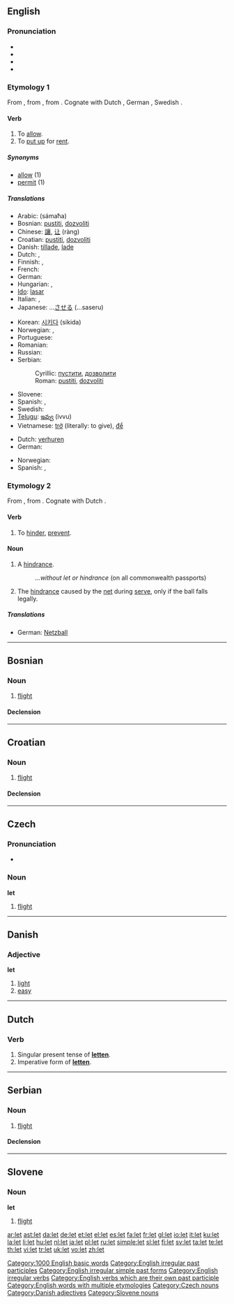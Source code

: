 {{wikipedia|dab=let}}
{{also|Let|-let}}
==English==

{{rank|whole|find|got|192|let|world|thing|set}}

===Pronunciation===
* {{SAMPA|/lEt/}}
* {{IPA|/lɛt/}}
* {{audio|en-us-let.ogg|Audio (US)}}
* {{rhymes|ɛt}}

===Etymology 1===
From {{etyl|ang|en}} {{term|lætan|lǣtan|to allow, let go, bequeath, leave, rent|lang=ang}}, from {{proto|Germanic|lǣt-|lang=en}}, from {{proto|Indo-European|lēd-|lang=en}}.  Cognate with Dutch {{term|latan|lang=nl}}, German {{term|lassen|lang=de}}, Swedish {{term|låta|lang=sv}}.

====Verb====
{{en-verb|lets|letting|'''[[let]]''' or obsolete '''[[leet]]'''|'''[[let]]''' or rarely '''[[letten]]'''}}

# To [[allow]].
# To [[put up]] for [[rent]].

=====Synonyms=====
* [[allow]] (1)
* [[permit]] (1)

=====Translations=====
{{trans-top|to allow}}
* Arabic: {{Arab|[[سمح]]}} (sámaħa)
* Bosnian: [[pustiti]], [[dozvoliti]]
* Chinese: [[讓]], [[让]] (ràng)
* Croatian: [[pustiti]], [[dozvoliti]]
* Danish: [[tillade]], [[lade]]
* Dutch: {{t+|nl|laten}}, {{t+|nl|toestaan}}
* Finnish: {{t+|fi|antaa}}, {{t+|fi|sallia}}
* French: {{t+|fr|laisser}}
* German: {{t+|de|lassen}}
* Hungarian: {{t+|hu|hagy}}, {{t+|hu|enged}}
* [[Ido]]: [[lasar]]
* Italian: {{t+|it|permettere}}, {{t+|it|lasciare}}
* Japanese: ...[[させる]] (...saseru)
{{trans-mid}}
* Korean: [[시키다]] (sikida)
* Norwegian: {{t+|no|la}}, {{t+|no|tillate}}
* Portuguese: {{t+|pt|deixar}}
* Romanian: {{t-|ro|lăsa}}
* Russian: {{t|ru|пускать|tr=puskát’|sc=Cyrl}}
* Serbian:
*: Cyrillic: [[пустити]], [[дозволити]]
*: Roman: [[pustiti]], [[dozvoliti]]
* Slovene: {{t+|sl|pustiti}}
* Spanish: {{t+|es|permitir}}, {{t+|es|dejar}}
* Swedish: {{t+|sv|låta}}
* [[Telugu]]: [[ఇవ్వు]] (ivvu)
* Vietnamese: [[trở]] (literally: to give), [[để]]
{{trans-bottom}}

{{trans-top|to put up for rent}}
* Dutch: [[verhuren]]
* German: {{t+|de|vermieten}}
{{trans-mid}}
* Norwegian: {{t|no|leie ut}}
* Spanish: {{t+|es|alquilar}}, {{t+|es|arrendar}}
{{trans-bottom}}

===Etymology 2===
From {{etyl|ang|en}} {{term|lettan||to hinder, delay|lang=ang}}, from {{proto|Germanic|lāto-|lang=en}}.  Cognate with Dutch {{term|letten|lang=nl}}.

====Verb====
{{en-verb|lets|letting|letted|let}}

# {{archaic}} To [[hinder]], [[prevent]].

====Noun====
{{en-noun}}

# A [[hindrance]].
#: ''...without let or hindrance'' (on all commonwealth passports)
# {{context|tennis}} The [[hindrance]] caused by the [[net]] during [[serve]], only if the ball falls legally.

=====Translations=====
{{trans-top|a hindrance}}
{{trans-mid}}
{{trans-bottom}}

{{trans-top|the hindrance}}
* German: [[Netzball]] {{m}}
{{trans-mid}}
{{trans-bottom}}

[[Category:1000 English basic words]]
[[Category:English irregular past participles]]
[[Category:English irregular simple past forms]]
[[Category:English irregular verbs]]
[[Category:English verbs which are their own past participle]]
[[Category:English words with multiple etymologies]]

----

==Bosnian==

===Noun===
{{bs-noun|g=m|letovi}}

# [[flight]]

====Declension====
{{bs-decl-noun
|let|letovi
|leta|letova
|letu|letovima
|let|letove
|lete|letovi
|letom|letovima
|letu|letovima
}}

----

==Croatian==

===Noun===
{{hr-noun|g=m|letovi}}

# [[flight]]

====Declension====
{{hr-decl-noun
|let|letovi
|leta|letova
|letu|letovima
|let|letove
|lete|letovi
|letu|letovima
|letom|letovima
}}

----

==Czech==

===Pronunciation===
* {{audio|Cs-let.ogg|audio}}

===Noun===
'''let''' {{m}}

# [[flight]]

[[Category:Czech nouns]]

----

==Danish==

===Adjective===
'''let'''

# [[light]]
# [[easy]]

[[Category:Danish adjectives]]

----

==Dutch==

===Verb===
{{infl|nl|verb|cat=verb forms}}

# Singular present tense of '''[[letten]]'''.
# Imperative form of '''[[letten]]'''.

----

==Serbian==

===Noun===
{{sr-noun|g=m|pl=letovi|cyr=лет}}

# [[flight]]

====Declension====
{{sr-decl-noun
|let|letovi
|leta|letova
|letu|letovima
|let|letove
|lete|letovi
|letom|letovima
|letu|letovima
}}

----

==Slovene==

===Noun===
'''let''' {{m}}

# [[flight]]

[[Category:Slovene nouns]]

[[ar:let]]
[[ast:let]]
[[da:let]]
[[de:let]]
[[et:let]]
[[el:let]]
[[es:let]]
[[fa:let]]
[[fr:let]]
[[gl:let]]
[[io:let]]
[[it:let]]
[[ku:let]]
[[la:let]]
[[li:let]]
[[hu:let]]
[[nl:let]]
[[ja:let]]
[[pl:let]]
[[ru:let]]
[[simple:let]]
[[sl:let]]
[[fi:let]]
[[sv:let]]
[[ta:let]]
[[te:let]]
[[th:let]]
[[vi:let]]
[[tr:let]]
[[uk:let]]
[[vo:let]]
[[zh:let]]